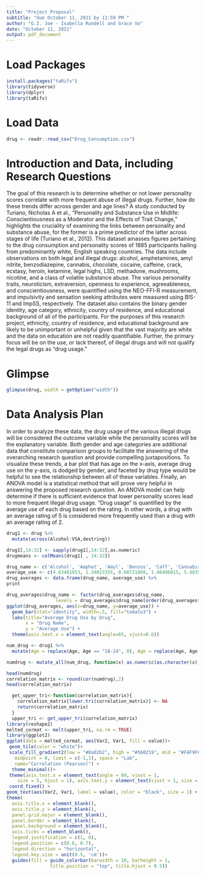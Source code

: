 ```yaml
---
title: "Project Proposal"
subtitle: "due October 11, 2021 by 11:59 PM "
author: "G.I. Joe - Isabella Rundell and Grace Vo"
date: "October 11, 2021"
output: pdf_document
---
```


# Load Packages

```r
install.packages("taRifx")
library(tidyverse)
library(dplyr)
library(taRifx)
``` 

# Load Data
```r
drug <- readr::read_csv("Drug_Consumption.csv")
```

# Introduction and Data, including Research Questions

  The goal of this research is to determine whether or not lower personality scores correlate with more frequent abuse of illegal drugs. Further, how do these trends differ across gender and age lines? A study conducted by Turiano, Nicholas A et al., “Personality and Substance Use in Midlife: Conscientiousness as a Moderator and the Effects of Trait Change,” highlights the cruciality of examining the links between personality and substance abuse, for the former is a prime predictor of the latter across stages of life (Turiano et al., 2012). This dataset amasses figures pertaining to the drug consumption and personality scores of 1885 participants hailing from predominantly white, English speaking countries. The data include observations on both legal and illegal drugs: alcohol, amphetamines, amyl nitrite, benzodiazepine, cannabis, chocolate, cocaine, caffeine, crack, ecstasy, heroin, ketamine, legal highs, LSD, methadone, mushrooms, nicotine, and a class of volatile substance abuse. The various personality traits, neuroticism, extraversion, openness to experience, agreeableness, and conscientiousness, were quantified using the NEO-FFI-R measurement, and impulsivity and sensation seeking attributes were measured using BIS-11 and ImpSS, respectively. The dataset also contains the binary gender identity, age category, ethnicity, country of residence, and educational background of all of the participants. For the purposes of this research project, ethnicity, country of residence, and educational background are likely to be unimportant or unhelpful given that the vast majority are white and the data on education are not readily quantifiable. Further, the primary focus will be on the use, or lack thereof, of illegal drugs and will not qualify the legal drugs as “drug usage."

# Glimpse

```r
glimpse(drug, width = getOption("width"))
```


# Data Analysis Plan

In order to analyze these data, the drug usage of the various illegal drugs will be considered the outcome variable while the personality scores will be the explanatory variable. Both gender and age categories are additional data that constitute comparison groups to facilitate the answering of the overarching research question and provide compelling juxtapositions. To visualize these trends, a bar plot that has age on the x-axis, average drug use on the y-axis, is dodged by gender, and faceted by drug type would be helpful to see the relationship between all of these variables. Finally, an ANOVA model is a statistical method that will prove very helpful in answering the proposed research question. An ANOVA model can help determine if there is sufficient evidence that lower personality scores lead to more frequent illegal drug usage. “Drug usage” is quantified by the average use of each drug based on the rating. In other words, a drug with an average rating of 5 is considered more frequently used than a drug with an average rating of 2. 


```r
drug1 <- drug %>%
  mutate(across(Alcohol:VSA,destring))
```

```r
drug1[,14:32] <- sapply(drug1[,14:32],as.numeric)
drugmeans <- colMeans(drug1[ , 14:32])
```

```r
drug_name <- c('Alcohol', 'Amphet', 'Amyl', 'Benzos', 'Caff', 'Cannabis', 'Choc', 'Coke', 'Crack', 'Ecstasy', 'Heroin', 'Ketamine','Legalh', 'LSD', 'Meth', 'Mushrooms', 'Nicotine', 'VSA')
average_use <- c(4.63481953, 1.34023355, 0.60721868, 1.46496815, 5.48354565, 2.99097665, 5.10668790, 1.16188960, 0.29777070, 1.31475584, 0.37420382, 0.56953291, 1.35668790, 1.06210191, 0.82696391, 1.18789809, 3.20116773, 0.43365180)
drug_averages <- data.frame(drug_name, average_use) %>%
print
```

```r
drug_averages$drug_name <- factor(drug_averages$drug_name,                                    
                  levels = drug_averages$drug_name[order(drug_averages$average_use, decreasing = TRUE)])
ggplot(drug_averages, aes(x=drug_name, y=average_use)) + 
  geom_bar(stat="identity", width=.5, fill="tomato3") + 
  labs(title="Average Drug Use by Drug",
       x = "Drug Name",
       y = "Average Use") + 
  theme(axis.text.x = element_text(angle=65, vjust=0.6))
```
```r
num_drug <- drug1 %>%                               
  mutate(Age = replace(Age, Age == "18-24", 0), Age = replace(Age, Age == "25-34", 1), Age = replace(Age, Age == "35-44", 2), Age = replace(Age, Age == "45-54", 3), Age = replace(Age, Age == "55-64", 4), Age = replace(Age, Age == "65+", 5), Gender = replace(Gender, Gender == "F", 0), Gender = replace(Gender, Gender == "M", 1), Education = replace(Education, Education == "Left school before 16 years", 0), Education = replace(Education, Education == "Left school at 16 years", 1), Education = replace(Education, Education == "Left school at 17 years", 2), Education = replace(Education, Education == "Left school at 18 years", 3), Education = replace(Education, Education == "Some college or university, no certificate or degree", 4), Education = replace(Education, Education == "Professional certificate/ diploma", 5), Education = replace(Education, Education == "University degree", 6), Education = replace(Education, Education == "Masters degree", 7), Education = replace(Education, Education == "Doctorate degree", 8), Country = replace(Country, Country == "Australia", 0), Country = replace(Country, Country == "Canada", 1), Country = replace(Country, Country == "New Zealand", 2), Country = replace(Country, Country == "Other", 3), Country = replace(Country, Country == "Republic of Ireland", 4), Country = replace(Country, Country == "UK", 5), Country = replace(Country, Country == "USA", 6), Ethnicity = replace(Ethnicity, Ethnicity == "Asian", 0), Ethnicity = replace(Ethnicity, Ethnicity == "Black", 1), Ethnicity = replace(Ethnicity, Ethnicity == "Mixed-Black/Asian", 2), Ethnicity = replace(Ethnicity, Ethnicity == "Mixed-White/Asian", 3), Ethnicity = replace(Ethnicity, Ethnicity == "Mixed-White/Black", 4), Ethnicity = replace(Ethnicity, Ethnicity == "Other", 5), Ethnicity = replace(Ethnicity, Ethnicity == "White", 6))

numdrug <- mutate_all(num_drug, function(x) as.numeric(as.character(x)))
```

```r
head(numdrug)
correlation_matrix <- round(cor(numdrug),2)
head(correlation_matrix)

  get_upper_tri<-function(correlation_matrix){
    correlation_matrix[lower.tri(correlation_matrix)] <- NA
    return(correlation_matrix)
  }
  upper_tri <- get_upper_tri(correlation_matrix)
library(reshape2)
melted_cormat <- melt(upper_tri, na.rm = TRUE)
library(ggplot2)
ggplot(data = melted_cormat, aes(Var2, Var1, fill = value))+
 geom_tile(color = "white")+
 scale_fill_gradient2(low = "#8a02b2", high = "#560219", mid = "#FAF9F6", 
   midpoint = 0, limit = c(-1,1), space = "Lab", 
   name="Correlation (Pearson)") +
  theme_minimal()+ 
 theme(axis.text.x = element_text(angle = 60, vjust = 1, 
    size = 5, hjust = 1), axis.text.y = element_text(vjust = 1, size = 5, hjust = 1))+
 coord_fixed() + 
geom_text(aes(Var2, Var1, label = value), color = "black", size = 1) +
theme(
  axis.title.x = element_blank(),
  axis.title.y = element_blank(),
  panel.grid.major = element_blank(),
  panel.border = element_blank(),
  panel.background = element_blank(),
  axis.ticks = element_blank(),
  legend.justification = c(1, 0),
  legend.position = c(0.6, 0.7),
  legend.direction = "horizontal",
  legend.key.size = unit(0.5, 'cm'))+
  guides(fill = guide_colorbar(barwidth = 10, barheight = 1,
                title.position = "top", title.hjust = 0.5))
```



